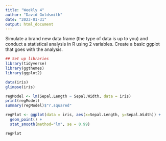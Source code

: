 ```yaml
---
title: "Weekly 4"
author: "David Goldsmith"
date: "2023-01-31"
output: html_document
---
```


Simulate a brand new data frame (the type of data is up to you) and conduct a statistical analysis in R using 2 variables. Create a basic ggplot that goes with the analysis.

```r
## Set up libraries
library(tidyverse)
library(ggthemes)
library(ggplot2)

data(iris)
glimpse(iris)

regModel <- lm(Sepal.Length ~ Sepal.Width, data = iris)
print(regModel)
summary(regModel)$"r.squared"

regPlot <- ggplot(data = iris, aes(x=Sepal.Length, y=Sepal.Width)) +
  geom_point() +
  stat_smooth(method="lm", se = 0.99)

regPlot
```

